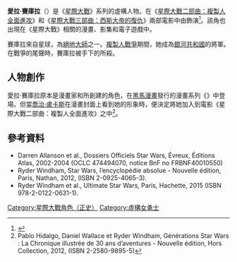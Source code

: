 {{noteTA
|G1 = 星際大戰
}}
{{Expand French|fa=yes}}
{{Infobox Star Wars character
| name        = 愛拉·賽庫拉
| image       = 
| caption     = 
| first       = 《{{le|星際大戰：共和國|Star Wars: Republic}}》（漫畫）
| last        = 
| creator     = {{le|简·杜尔塞马|Jan Duursema}}<br>{{le|約翰·奧斯特蘭德|John Ostrander}}
| portrayer   = {{le|艾米·爱伦|Amy Allen}}
| voiceactor  = 
| species     = 
| gender      = 女性
| affiliation = [[絕地武士|絕地武士]]<br>[[銀河共和國|銀河共和國]]
| planet      = {{link-fr|賴洛思|Ryloth}}
}}
'''愛拉·賽庫拉'''（{{lang-en|Aayla Secura}}）是《[[星際大戰|星際大戰]]》系列的虛構人物。在《[[星際大戰二部曲：複製人全面進攻|星際大戰二部曲：複製人全面進攻]]》和《[[星際大戰三部曲：西斯大帝的復仇|星際大戰三部曲：西斯大帝的復仇]]》兩部電影中由{{le|艾米·爱伦|Amy Allen}}飾演<ref>{{Cite news|url=https://moviepilot.com/posts/3910470|title=From Leia Organa To Rey: The 6 Most Powerful Female Jedi In Star Wars|date=2016-05-22|work=Moviepilot|accessdate=2019-09-27|language=en|archiveurl=https://web.archive.org/web/20170209210909/https://moviepilot.com/posts/3910470|archivedate=2017-02-09}}</ref>。該角也出現在《星際大戰》相關的漫畫、影集和電子遊戲中。

賽庫拉來自{{link-fr|賴洛思|Ryloth}}星球，為[[絕地大師|絕地大師]]之一。[[複製人戰爭|複製人戰爭]]期間，她成為[[銀河共和國|銀河共和國]]的將軍。在戰爭的尾聲時，賽庫拉被手下的{{le|複製人士兵|Clone trooper}}所殺。

==人物創作==
愛拉·賽庫拉原本是漫畫家{{le|简·杜尔塞马|Jan Duursema}}和{{le|約翰·奧斯特蘭德|John Ostrander}}所創建的角色，在[[黑馬漫畫|黑馬漫畫]]發行的漫畫系列《{{le|星際大戰：共和國|Star Wars: Republic}}》中登場。但當[[喬治·盧卡斯|喬治·盧卡斯]]在漫畫封面上看到她的形象時，便決定將她加入到電影《星際大戰二部曲：複製人全面進攻》之中<ref>Pablo Hidalgo, Daniel Wallace et Ryder Windham, Générations Star Wars : La Chronique illustrée de 30 ans d’aventures - Nouvelle édition, Hors Collection, 2012, (ISBN 2-2580-9895-5)</ref>。

==參考資料==
<references />

{{ReflistH}}
*Darren Allanson et al., Dossiers Officiels Star Wars, Évreux, Éditions Atlas, 2002-2004 (OCLC 474494070, notice BnF no FRBNF40010550)
*Ryder Windham, Star Wars, l’encyclopédie absolue - Nouvelle édition, Paris, Nathan, 2012, (ISBN 2-0925-4065-3). 
* Ryder Windham et al., Ultimate Star Wars, Paris, Hachette, 2015 (ISBN 978-2-0122-0631-1). 
{{ReflistF}}

{{Commons category|Aayla Secura}}
{{DEFAULTSORT:Secura}}
[[Category:星際大戰角色（正史）|Category:星際大戰角色（正史）]]
[[Category:虛構女勇士|Category:虛構女勇士]]